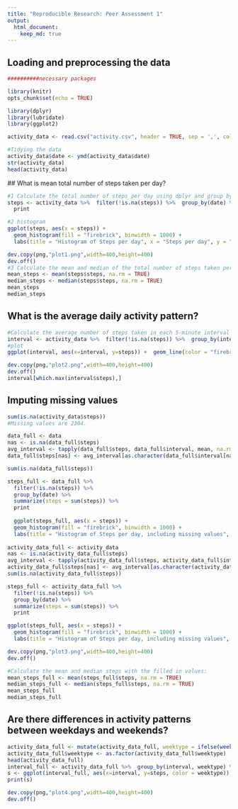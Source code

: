 ```yaml
---
title: "Reproducible Research: Peer Assessment 1"
output: 
  html_document:
    keep_md: true
---
```



## Loading and preprocessing the data
```r
##########necessary packages

library(knitr)
opts_chunk$set(echo = TRUE)

library(dplyr)
library(lubridate)
library(ggplot2)

activity_data <- read.csv("activity.csv", header = TRUE, sep = ',', colClasses = c("numeric", "character", "integer"))

#Tidying the data
activity_data$date <- ymd(activity_data$date)
str(activity_data)
head(activity_data)
```
<link rel="plot1" href="/plot1.png">
## What is mean total number of steps taken per day?
```r
#1 Calculate the total number of steps per day using dplyr and group by date:
steps <- activity_data %>%  filter(!is.na(steps)) %>%  group_by(date) %>%  summarize(steps = sum(steps)) %>%
  print

#2 histogram
ggplot(steps, aes(x = steps)) +
  geom_histogram(fill = "firebrick", binwidth = 1000) +
  labs(title = "Histogram of Steps per day", x = "Steps per day", y = "Frequency")

dev.copy(png,"plot1.png",width=400,height=400)
dev.off()  
#3 Calculate the mean and median of the total number of steps taken per day:
mean_steps <- mean(steps$steps, na.rm = TRUE)
median_steps <- median(steps$steps, na.rm = TRUE)
mean_steps
median_steps
```

## What is the average daily activity pattern?
```r
#Calculate the average number of steps taken in each 5-minute interval per day
interval <- activity_data %>%  filter(!is.na(steps)) %>%  group_by(interval) %>%  summarize(steps = mean(steps))
#plot
ggplot(interval, aes(x=interval, y=steps)) +  geom_line(color = "firebrick")

dev.copy(png,"plot2.png",width=400,height=400)
dev.off()
interval[which.max(interval$steps),]

```

## Imputing missing values
```r
sum(is.na(activity_data$steps))
#Missing values are 2304.

data_full <- data
nas <- is.na(data_full$steps)
avg_interval <- tapply(data_full$steps, data_full$interval, mean, na.rm=TRUE, simplify=TRUE)
data_full$steps[nas] <- avg_interval[as.character(data_full$interval[nas])]

sum(is.na(data_full$steps))

steps_full <- data_full %>%
  filter(!is.na(steps)) %>%
  group_by(date) %>%
  summarize(steps = sum(steps)) %>%
  print
  
  ggplot(steps_full, aes(x = steps)) +
  geom_histogram(fill = "firebrick", binwidth = 1000) +
  labs(title = "Histogram of Steps per day, including missing values", x = "Steps per day", y = "Frequency")
  
activity_data_full <- activity_data
nas <- is.na(activity_data_full$steps)
avg_interval <- tapply(activity_data_full$steps, activity_data_full$interval, mean, na.rm=TRUE, simplify=TRUE)
activity_data_full$steps[nas] <- avg_interval[as.character(activity_data_full$interval[nas])]
sum(is.na(activity_data_full$steps))

steps_full <- activity_data_full %>%
  filter(!is.na(steps)) %>%
  group_by(date) %>%
  summarize(steps = sum(steps)) %>%
  print

ggplot(steps_full, aes(x = steps)) +
  geom_histogram(fill = "firebrick", binwidth = 1000) +
  labs(title = "Histogram of Steps per day, including missing values", x = "Steps per day", y = "Frequency")

dev.copy(png,"plot3.png",width=400,height=400)
dev.off()

#Calculate the mean and median steps with the filled in values:
mean_steps_full <- mean(steps_full$steps, na.rm = TRUE)
median_steps_full <- median(steps_full$steps, na.rm = TRUE)
mean_steps_full
median_steps_full
```

## Are there differences in activity patterns between weekdays and weekends?
```r
activity_data_full <- mutate(activity_data_full, weektype = ifelse(weekdays(activity_data_full$date) == "Saturday" | weekdays(activity_data_full$date) == "Sunday", "weekend", "weekday"))
activity_data_full$weektype <- as.factor(activity_data_full$weektype)
head(activity_data_full)
interval_full <- activity_data_full %>%  group_by(interval, weektype) %>%  summarise(steps = mean(steps))
s <- ggplot(interval_full, aes(x=interval, y=steps, color = weektype)) +  geom_line() +  facet_wrap(~weektype, ncol = 1, nrow=2)
print(s)

dev.copy(png,"plot4.png",width=400,height=400)
dev.off()
```
